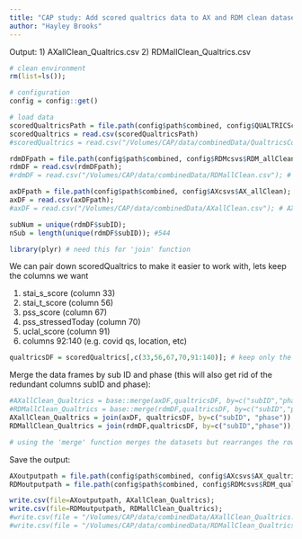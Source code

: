```yaml
---
title: "CAP study: Add scored qualtrics data to AX and RDM clean datasets"
author: "Hayley Brooks"
---
```


Output:
1) AXallClean_Qualtrics.csv
2) RDMallClean_Qualtrics.csv


```r
# clean environment
rm(list=ls());

# configuration
config = config::get()

# load data
scoredQualtricsPath = file.path(config$path$combined, config$QUALTRICScsvs$Combined_subID_scored_noDuplicates)
scoredQualtrics = read.csv(scoredQualtricsPath)
#scoredQualtrics = read.csv("/Volumes/CAP/data/combinedData/QualtricsCombined_subID_scored_noDuplicates.csv"); # scored qualtrics

rdmDFpath = file.path(config$path$combined, config$RDMcsvs$RDM_allClean);
rdmDF = read.csv(rdmDFpath);
#rdmDF = read.csv("/Volumes/CAP/data/combinedData/RDMallClean.csv"); # RDM data

axDFpath = file.path(config$path$combined, config$AXcsvs$AX_allClean);
axDF = read.csv(axDFpath);
#axDF = read.csv("/Volumes/CAP/data/combinedData/AXallClean.csv"); # AX data   

subNum = unique(rdmDF$subID);
nSub = length(unique(rdmDF$subID)); #544

```

```r
library(plyr) # need this for 'join' function
```


We can pair down scoredQualtrics to make it easier to work with, lets keep the columns we want

1) stai_s_score (column 33)
2) stai_t_score (column 56)
3) pss_score (column 67)
4) pss_stressedToday (column 70)
5) uclal_score (column 91)
6) columns 92:140 (e.g. covid qs, location, etc)
```r
qualtricsDF = scoredQualtrics[,c(33,56,67,70,91:140)]; # keep only the columns we listed above
```

Merge the data frames by sub ID and phase (this will also get rid of the redundant columns subID and phase):
```r
#AXallClean_Qualtrics = base::merge(axDF,qualtricsDF, by=c("subID","phase"), all.x = T); # AX
#RDMallClean_Qualtrics = base::merge(rdmDF,qualtricsDF, by=c("subID","phase"), all.x = T, all.y = T);  # RDM
AXallClean_Qualtrics = join(axDF, qualtricsDF, by=c("subID", "phase"))
RDMallClean_Qualtrics = join(rdmDF,qualtricsDF, by=c("subID","phase"));  # RDM

# using the 'merge' function merges the datasets but rearranges the rows within each participant which is not great if we want to do to temporal stuff. using the join function allows us to merge the datasets and preserve row order.

```

Save the output:
```r

AXoutputpath = file.path(config$path$combined, config$AXcsvs$AX_qualtrics);
RDMoutputpath = file.path(config$path$combined, config$RDMcsvs$RDM_qualtrics);

write.csv(file=AXoutputpath, AXallClean_Qualtrics);
write.csv(file=RDMoutputpath, RDMallClean_Qualtrics);
#write.csv(file = "/Volumes/CAP/data/combinedData/AXallClean_Qualtrics.csv", AXallClean_Qualtrics);
#write.csv(file = "/Volumes/CAP/data/combinedData/RDMallClean_Qualtrics.csv", RDMallClean_Qualtrics);

```



